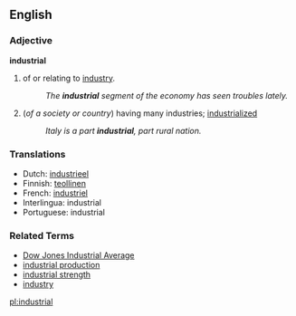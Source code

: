 ==English==
===Adjective===
'''industrial'''
# of or relating to [[industry]].
#:''The '''industrial''' segment of the economy has seen troubles lately.''
#(''of a society or country'') having many industries; [[industrialized]]
#:''Italy is a part '''industrial''', part rural nation.''

===Translations===
*Dutch: [[industrieel]]
*Finnish: [[teollinen]]
*French: [[industriel]]
*Interlingua: industrial
*Portuguese: industrial

===Related Terms===
*[[Dow Jones Industrial Average]]
*[[industrial production]]
*[[industrial strength]]
*[[industry]]

[[pl:industrial]]